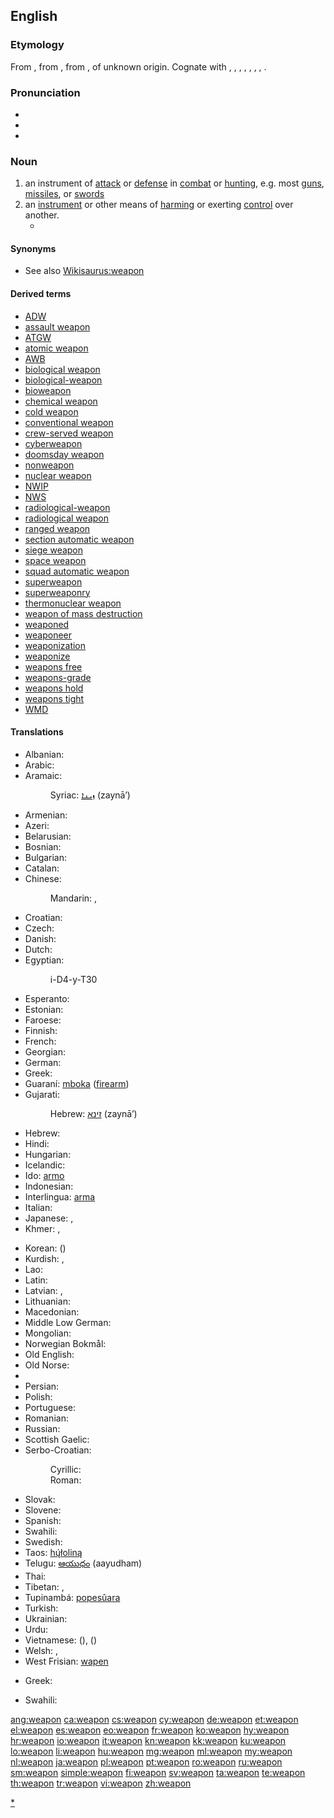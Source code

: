 ==English==

===Etymology===
From {{etyl|enm}} {{term|wepen|lang=enm}}, from {{etyl|ang}} {{term|wæpen|wǣpen|weapon, sword, arms, penis|lang=ang}}, from {{proto|Germanic|wēpnan|weapon|lang=en}}, of unknown origin. Cognate with {{etyl|sco|-}} {{term|wapyn|lang=sco}}, {{term|wappen||weapon|lang=sco}}, {{etyl|fy|-}} {{term|wapen||weapon|lang=fy}}, {{etyl|nl|-}} {{term|wapen||weapon|lang=nl}}, {{etyl|nds|-}} {{term|wapen||weapon|lang=nds}}, {{etyl|de|-}} {{term|Waffe||weapon|lang=de}}, {{etyl|sv|-}} {{term|vapen||weapon|lang=sv}}, {{etyl|is|-}} {{term|vopn||weapon|lang=is}}.

===Pronunciation===
* {{IPA|/wɛpən/}}
* {{audio|en-us-weapon.ogg|Audio (US)}}
* {{rhymes|ɛpən}}

===Noun===
{{en-noun}}

# an instrument of [[attack]] or [[defense]] in [[combat]] or [[hunting]], e.g. most [[gun]]s, [[missile]]s, or [[sword]]s
# an [[instrument]] or other means of [[harm]]ing or exerting [[control]] over another.
#* {{quote-news
|year=2011
|date=January 15
|author=Phil Dawkes
|title=Stoke 2 -0 Bolton
|work=BBC
|url=http://news.bbc.co.uk/sport2/hi/football/eng_prem/9358228.stm
|page=
|passage=Rory Delap's long throw-ins are a familiar '''weapon''' to the Potters' opponents but this does not make them any easier to defend against.}}

====Synonyms====
* See also [[Wikisaurus:weapon]]

====Derived terms====
* [[ADW]]
* [[assault weapon]]
* [[ATGW]]
* [[atomic weapon]]
* [[AWB]]
* [[biological weapon]]
* [[biological-weapon]]
* [[bioweapon]]
* [[chemical weapon]]
* [[cold weapon]]
* [[conventional weapon]]
* [[crew-served weapon]]
* [[cyberweapon]]
* [[doomsday weapon]]
* [[nonweapon]]
* [[nuclear weapon]]
* [[NWIP]]
* [[NWS]]
* [[radiological-weapon]]
* [[radiological weapon]]
* [[ranged weapon]]
* [[section automatic weapon]]
* [[siege weapon]]
* [[space weapon]]
* [[squad automatic weapon]]
* [[superweapon]]
* [[superweaponry]]
* [[thermonuclear weapon]]
* [[weapon of mass destruction]]
* [[weaponed]]
* [[weaponeer]]
* [[weaponization]]
* [[weaponize]]
* [[weapons free]]
* [[weapons-grade]]
* [[weapons hold]]
* [[weapons tight]]
* [[WMD]]

====Translations====
{{trans-top|instrument of attack or defense in combat}}
* Albanian: {{t+|sq|armë|xs=Albanian}}
* Arabic: {{t-|ar|سلاح|m|tr=silāH}}
* Aramaic:
*: Syriac: [[ܙܝܢܐ]] (zaynā’) {{m}}
* Armenian: {{t-|hy|զենք|tr=zenk'}}
* Azeri: {{t+|az|silah|xs=Azeri}}
* Belarusian: {{t|be|зброя|f|tr=zbrója|sc=Cyrl}}
* Bosnian: {{t-|bs|oružje|n}}
* Bulgarian: {{t+|bg|оръжие|n|tr=orǎ̀žie|sc=Cyrl}}
* Catalan: {{t|ca|arma|f}}
* Chinese:
*: Mandarin: {{t-|cmn|武器|tr=wǔqì|sc=Hani}}, {{t|zh|兵器|tr=bīngqì|sc=Hani}}
* Croatian: {{t-|hr|oružje|n}}
* Czech: {{t+|cs|zbraň|f}}
* Danish: {{t-|da|våben|n}}
* Dutch: {{t+|nl|wapen|n}}
* Egyptian: {{tø|egy|ỉry|alt=ry|sc=Egyp}}
*: <hiero>i-D4-y-T30</hiero>
* Esperanto: {{t-|eo|armilo|xs=Esperanto}}
* Estonian: {{t+|et|relv}}
* Faroese: {{t-|fo|vápn|n|xs=Faroese}}
* Finnish: {{t+|fi|ase}}
* French: {{t+|fr|arme|f}}
* Georgian: {{t-|ka|იარაღი|tr=iaraği|sc=Geor|xs=Georgian}}
* German: {{t+|de|Waffe|f}}
* Greek: {{t+|el|όπλο|n|tr=óplo}}
* Guaraní: [[mboka]] ([[firearm]])
* Gujarati: {{t|gu|શસ્ત્ર|tr=śastra|sc=Gujr}}
*: Hebrew: [[זינא]] (zaynā’) {{m}}
* Hebrew: {{t-|he|נשק|m}}
* Hindi: {{t|hi|हथियार|m|tr=hathiyār|sc=Deva}}
* Hungarian: {{t+|hu|fegyver}}
* Icelandic: {{t+|is|vopn|n}}
* Ido: [[armo]]
* Indonesian: {{t|id|senjata}}
* Interlingua: [[arma]]
* Italian: {{t+|it|arma|f}}
* Japanese: {{t|ja|武器|tr=ぶき, buki|sc=Jpan}}, {{t|ja|兵器|tr=へいき, heiki|sc=Jpan}}
* Khmer: {{t|km|គ្រឿងអាវុធ|tr=krɨəng aavut|sc=Khmr}}, {{t|km|អាវុធ|tr=aavut|sc=Khmr}}
{{trans-mid}}
* Korean: {{t|ko|무기|tr=mugi|sc=Kore}} ({{t|ko|武器|sc=Kore}})
* Kurdish: {{t+|ku|çek}}, {{t+|ku|sîleh}}
* Lao: {{t|lo|ຄຳເພິງ|sc=Laoo}}
* Latin: {{t-|la|arma|n|p}}
* Latvian: {{t|lv|ierocis|xs=Latvian}}, {{t|lv|ieroči|xs=Latvian}}
* Lithuanian: {{t|lt|ginklas|xs=Lithuanian}}
* Macedonian: {{t|mk|оружје|n|tr=óružje|sc=Cyrl}}
* Middle Low German: {{tø|gml|wapen|tr=wâpen}}
* Mongolian: {{t-|mn|зэвсэг|tr=zevseg|sc=Cyrl|xs=Mongolian}}
* Norwegian Bokmål: {{tø|nb|våpen|n}}
* Old English: {{t-|ang|wæpen|alt=wǣpen|xs=Old English}}
* Old Norse: {{tø|non|vápn|n}}
* {{trreq|Oriya}}
* Persian: {{t+|fa|سلاح|tr=selâh|sc=fa-Arab}}
* Polish: {{t+|pl|broń|f}}
* Portuguese: {{t+|pt|arma|f}}
* Romanian: {{t+|ro|armă|f}}
* Russian: {{t+|ru|оружие|n|tr=orúžije}}
* Scottish Gaelic: {{t-|gd|arm|m|xs=Scottish Gaelic}}
* Serbo-Croatian:
*: Cyrillic: {{t|sh|оружје|n|sc=Cyrl}}
*: Roman: {{t|sh|oružje|n}}
* Slovak: {{t|sk|zbraň|f}}
* Slovene: {{t|sl|orožje|n}}
* Spanish: {{t+|es|arma|f}}
* Swahili: {{t|sw|silaha|xs=Swahili}}
* Swedish: {{t+|sv|vapen|n}}
* Taos: [[hų́łoliną]]
* Telugu: [[ఆయుధం]] (aayudham)
* Thai: {{t|th|อาวุธ|tr=aawóot|sc=Thai}}
* Tibetan: {{t|bo|མཚོན་ཆ|tr=mtshon cha|sc=Tibt}}, {{t|bo|གོ་མཚོན|tr=go mtshon|sc=Tibt}}
* Tupinambá: [[popesûara]]
* Turkish: {{t+|tr|silah}}
* Ukrainian: {{t|uk|зброя|f|tr=zbrója|sc=Cyrl}}
* Urdu: {{t|ur|ہتھیار|m|tr=hathiyār|sc=ur-Arab}}
* Vietnamese: {{t|vi|vũ khí}} ({{t|vi|武器}}), {{t|vi|binh khí}} ({{t|vi|兵器}})
* Welsh: {{t|cy|arf|m|f}}, {{t|cy|erfyn|m}}
* West Frisian: [[wapen]]
{{trans-bottom}}

{{trans-top|means of harming or exerting control}}
* Greek: {{t+|el|όπλο|n|tr=óplo|sc=Grek}}
{{trans-mid}}
* Swahili: {{t|sw|vilaha|xs=Swahili}}
{{trans-bottom}}

[[Category:en:Weapons|*]]

[[ang:weapon]]
[[ca:weapon]]
[[cs:weapon]]
[[cy:weapon]]
[[de:weapon]]
[[et:weapon]]
[[el:weapon]]
[[es:weapon]]
[[eo:weapon]]
[[fr:weapon]]
[[ko:weapon]]
[[hy:weapon]]
[[hr:weapon]]
[[io:weapon]]
[[it:weapon]]
[[kn:weapon]]
[[kk:weapon]]
[[ku:weapon]]
[[lo:weapon]]
[[li:weapon]]
[[hu:weapon]]
[[mg:weapon]]
[[ml:weapon]]
[[my:weapon]]
[[nl:weapon]]
[[ja:weapon]]
[[pl:weapon]]
[[pt:weapon]]
[[ro:weapon]]
[[ru:weapon]]
[[sm:weapon]]
[[simple:weapon]]
[[fi:weapon]]
[[sv:weapon]]
[[ta:weapon]]
[[te:weapon]]
[[th:weapon]]
[[tr:weapon]]
[[vi:weapon]]
[[zh:weapon]]